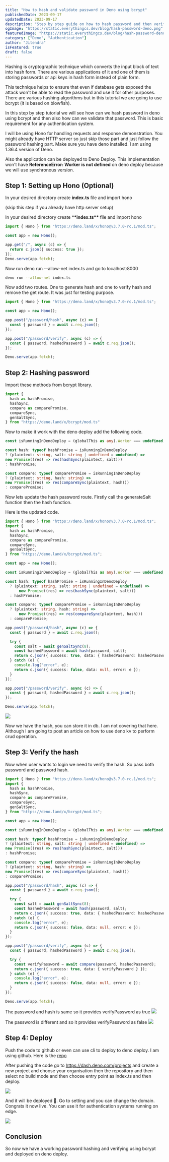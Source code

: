 ```yaml
---
title: "How to hash and validate password in Deno using bcrypt"
publishedDate: 2023-09-17
updatedDate: 2023-09-17
description: "Step by step guide on how to hash password and then verify it using bcrypt in Deno (also works with deno deploy)"
ogImage: "https://static.everythingcs.dev/blog/hash-password-deno.png"
featuredImage: "https://static.everythingcs.dev/blog/hash-password-deno.png"
category: ["Deno", "Authentication"]
author: "Jitendra"
isFeatured: true
draft: false
---
```



Hashing is cryptographic technique which converts the input block of text into hash form. There are various applications of it and one of them is storing passwords or api keys in hash form instead of plain form.

This technique helps to ensure that even if database gets exposed the attack won't be able to read the password and use it for other purposes. There are various hashing algorithms but in this tutorial we are going to use bcrypt (it is based on blowfish).

In this step by step tutorial we will see how can we hash password in deno using bcrypt and then also how can we validate that password. This is basic requirement for any authentication system.

I will be using Hono for handling requests and response demonstration. You might already have HTTP server so just skip those part and just follow the password hashing part. Make sure you have deno installed. I am using 1.36.4 version of Deno.

Also the application can be deployed to Deno Deploy. This implementation won't have
**ReferenceError: Worker is not defined** on deno deploy because we will use synchronous version.

## Step 1: Setting up Hono (Optional)

In your desired directory create **index.ts** file and import hono

(skip this step if you already have http server setup)

In your desired directory create \***\*index.ts\*\*** file and import hono

<CodeContainer fileName="index.ts">

```ts
import { Hono } from "https://deno.land/x/hono@v3.7.0-rc.1/mod.ts";

const app = new Hono();

app.get("/", async (c) => {
  return c.json({ success: true });
});
Deno.serve(app.fetch);
```

</CodeContainer>

Now run deno run --allow-net index.ts and go to localhost:8000

<CodeContainer fileName="terminal">

```bash
deno run --allow-net index.ts
```

</CodeContainer>

Now add two routes. One to generate hash and one to verify hash and remove the get route. It was just for testing purpose.

<CodeContainer fileName="index.ts">

```ts
import { Hono } from "https://deno.land/x/hono@v3.7.0-rc.1/mod.ts";

const app = new Hono();

app.post("/password/hash", async (c) => {
  const { password } = await c.req.json();
});

app.post("/password/verify", async (c) => {
  const { password, hashedPassword } = await c.req.json();
});

Deno.serve(app.fetch);
```

</CodeContainer>

## Step 2: Hashing password

Import these methods from bcrypt library.

<CodeContainer>

```ts
import {
  hash as hashPromise,
  hashSync,
  compare as comparePromise,
  compareSync,
  genSaltSync,
} from "https://deno.land/x/bcrypt/mod.ts"
```

</CodeContainer>

Now to make it work with the deno deploy add the following code.

<CodeContainer>

```ts
const isRunningInDenoDeploy = (globalThis as any).Worker === undefined;

const hash: typeof hashPromise = isRunningInDenoDeploy
? (plaintext: string, salt: string | undefined = undefined) =>
new Promise((res) => res(hashSync(plaintext, salt)))
: hashPromise;

const compare: typeof comparePromise = isRunningInDenoDeploy
? (plaintext: string, hash: string) =>
new Promise((res) => res(compareSync(plaintext, hash)))
: comparePromise;

```

</CodeContainer>

Now lets update the hash password route. Firstly call the generateSalt function then the hash function.

Here is the updated code.

<CodeContainer fileName="index.ts">

```ts
import { Hono } from "https://deno.land/x/hono@v3.7.0-rc.1/mod.ts";
import {
  hash as hashPromise,
  hashSync,
  compare as comparePromise,
  compareSync,
  genSaltSync,
} from "https://deno.land/x/bcrypt/mod.ts";

const app = new Hono();

const isRunningInDenoDeploy = (globalThis as any).Worker === undefined;

const hash: typeof hashPromise = isRunningInDenoDeploy
  ? (plaintext: string, salt: string | undefined = undefined) =>
      new Promise((res) => res(hashSync(plaintext, salt)))
  : hashPromise;

const compare: typeof comparePromise = isRunningInDenoDeploy
  ? (plaintext: string, hash: string) =>
      new Promise((res) => res(compareSync(plaintext, hash)))
  : comparePromise;

app.post("/password/hash", async (c) => {
  const { password } = await c.req.json();

  try {
    const salt = await genSaltSync(8);
    const hashedPassword = await hash(password, salt);
    return c.json({ success: true, data: { hashedPassword: hashedPassword } });
  } catch (e) {
    console.log("error", e);
    return c.json({ success: false, data: null, error: e });
  }
});

app.post("/password/verify", async (c) => {
  const { password, hashedPassword } = await c.req.json();
});

Deno.serve(app.fetch);
```

</CodeContainer>

<img
  src="https://static.everythingcs.dev/blog/170923/hash-password-response-170923.png"
  loading="lazy"
/>

Now we have the hash, you can store it in db. I am not covering that here. Although I am going to post an article on how to use deno kv to perform crud operation.

## Step 3: Verify the hash

Now when user wants to login we need to verify the hash. So pass both password and password hash.

<CodeContainer fileName="index.ts">

```ts
import { Hono } from "https://deno.land/x/hono@v3.7.0-rc.1/mod.ts";
import {
  hash as hashPromise,
  hashSync,
  compare as comparePromise,
  compareSync,
  genSaltSync,
} from "https://deno.land/x/bcrypt/mod.ts";

const app = new Hono();

const isRunningInDenoDeploy = (globalThis as any).Worker === undefined;

const hash: typeof hashPromise = isRunningInDenoDeploy
? (plaintext: string, salt: string | undefined = undefined) =>
new Promise((res) => res(hashSync(plaintext, salt)))
: hashPromise;

const compare: typeof comparePromise = isRunningInDenoDeploy
? (plaintext: string, hash: string) =>
new Promise((res) => res(compareSync(plaintext, hash)))
: comparePromise;

app.post("/password/hash", async (c) => {
  const { password } = await c.req.json();

  try {
    const salt = await genSaltSync(8);
    const hashedPassword = await hash(password, salt);
    return c.json({ success: true, data: { hashedPassword: hashedPassword } });
  } catch (e) {
    console.log("error", e);
    return c.json({ success: false, data: null, error: e });
  }
});

app.post("/password/verify", async (c) => {
  const { password, hashedPassword } = await c.req.json();

  try {
    const verifyPassword = await compare(password, hashedPassword);
    return c.json({ success: true, data: { verifyPassword } });
  } catch (e) {
    console.log("error", e);
    return c.json({ success: false, data: null, error: e });
  }
});

Deno.serve(app.fetch);
```

</CodeContainer>

The password and hash is same so it provides verifyPassword as true
<img src="https://static.everythingcs.dev/blog/170923/verify-password-response-170923.png" loading="lazy"/>

The password is different and so it provides verifyPassword as false
<img src="https://static.everythingcs.dev/blog/170923/verify-password-response-2-170923.png" loading="lazy"/>

## Step 4: Deploy

Push the code to github or even can use cli to deploy to deno deploy. I am using github. Here is the [repo](https://github.com/ksjitendra18/deno-password-hash)

After pushing the code go to <https://dash.deno.com/projects> and create a new project and choose your organisation then the repository and then select no build mode and then choose entry point as index.ts and then deploy.

<img src="https://static.everythingcs.dev/blog/170923/deploy-deno-170923.png" loading="lazy"/>

And it will be deployed 🎉. Go to setting and you can change the domain. Congrats it now live. You can use it for authentication systems running on edge.

<img src="https://static.everythingcs.dev/blog/170923/deployed-hash-res-170923.png" loading="lazy"/>

## Conclusion

So now we have a working password hashing and verifying using bcrypt and deployed on deno deploy.

